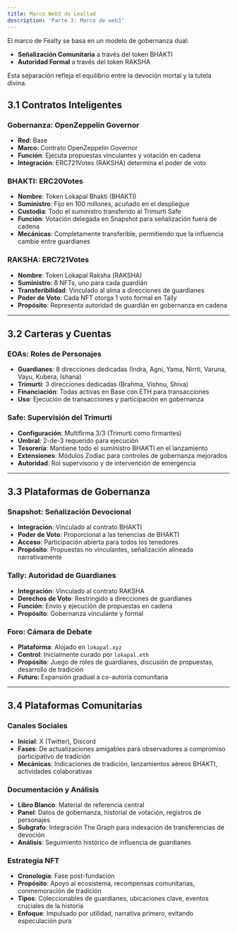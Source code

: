 ```yaml
---
title: Marco Web3 de Lealtad
description: 'Parte 3: Marco de web3'
---
```


El marco de Fealty se basa en un modelo de gobernanza dual:  
- **Señalización Comunitaria** a través del token BHAKTI  
- **Autoridad Formal** a través del token RAKSHA  

Esta separación refleja el equilibrio entre la devoción mortal y la tutela divina.

## 3.1 Contratos Inteligentes

### Gobernanza: OpenZeppelin Governor
- **Red**: Base  
- **Marco**: Contrato OpenZeppelin Governor  
- **Función**: Ejecuta propuestas vinculantes y votación en cadena  
- **Integración**: ERC721Votes (RAKSHA) determina el poder de voto  

### BHAKTI: ERC20Votes
- **Nombre**: Token Lokapal Bhakti (BHAKTI)  
- **Suministro**: Fijo en 100 millones, acuñado en el despliegue  
- **Custodia**: Todo el suministro transferido al Trimurti Safe  
- **Función**: Votación delegada en Snapshot para señalización fuera de cadena  
- **Mecánicas**: Completamente transferible, permitiendo que la influencia cambie entre guardianes  

### RAKSHA: ERC721Votes
- **Nombre**: Token Lokapal Raksha (RAKSHA)  
- **Suministro**: 8 NFTs, uno para cada guardián  
- **Transferibilidad**: Vinculado al alma a direcciones de guardianes  
- **Poder de Voto**: Cada NFT otorga 1 voto formal en Tally  
- **Propósito**: Representa autoridad de guardián en gobernanza en cadena  

---

## 3.2 Carteras y Cuentas

### EOAs: Roles de Personajes
- **Guardianes**: 8 direcciones dedicadas (Indra, Agni, Yama, Nirrti, Varuna, Vayu, Kubera, Ishana)  
- **Trimurti**: 3 direcciones dedicadas (Brahma, Vishnu, Shiva)  
- **Financiación**: Todas activas en Base con ETH para transacciones  
- **Uso**: Ejecución de transacciones y participación en gobernanza  

### Safe: Supervisión del Trimurti
- **Configuración**: Multifirma 3/3 (Trimurti como firmantes)  
- **Umbral**: 2-de-3 requerido para ejecución  
- **Tesorería**: Mantiene todo el suministro BHAKTI en el lanzamiento  
- **Extensiones**: Módulos Zodiac para controles de gobernanza mejorados  
- **Autoridad**: Rol supervisorio y de intervención de emergencia  

---

## 3.3 Plataformas de Gobernanza

### Snapshot: Señalización Devocional
- **Integración**: Vinculado al contrato BHAKTI  
- **Poder de Voto**: Proporcional a las tenencias de BHAKTI  
- **Acceso**: Participación abierta para todos los tenedores  
- **Propósito**: Propuestas no vinculantes, señalización alineada narrativamente  

### Tally: Autoridad de Guardianes
- **Integración**: Vinculado al contrato RAKSHA  
- **Derechos de Voto**: Restringido a direcciones de guardianes  
- **Función**: Envío y ejecución de propuestas en cadena  
- **Propósito**: Gobernanza vinculante y formal  

### Foro: Cámara de Debate
- **Plataforma**: Alojado en `lokapal.xyz`  
- **Control**: Inicialmente curado por `lokapal.eth`  
- **Propósito**: Juego de roles de guardianes, discusión de propuestas, desarrollo de tradición  
- **Futuro**: Expansión gradual a co-autoría comunitaria  

---

## 3.4 Plataformas Comunitarias

### Canales Sociales
- **Inicial**: X (Twitter), Discord  
- **Fases**: De actualizaciones amigables para observadores a compromiso participativo de tradición  
- **Mecánicas**: Indicaciones de tradición, lanzamientos aéreos BHAKTI, actividades colaborativas  

### Documentación y Análisis
- **Libro Blanco**: Material de referencia central  
- **Panel**: Datos de gobernanza, historial de votación, registros de personajes  
- **Subgrafo**: Integración The Graph para indexación de transferencias de devoción  
- **Análisis**: Seguimiento histórico de influencia de guardianes  

### Estrategia NFT
- **Cronología**: Fase post-fundación  
- **Propósito**: Apoyo al ecosistema, recompensas comunitarias, conmemoración de tradición  
- **Tipos**: Coleccionables de guardianes, ubicaciones clave, eventos cruciales de la historia  
- **Enfoque**: Impulsado por utilidad, narrativa primero, evitando especulación pura  
